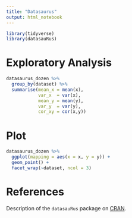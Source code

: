 ```yaml
---
title: "Datasaurus"
output: html_notebook
---
```


```r
library(tidyverse)
library(datasauRus)
```

# Exploratory Analysis

```r
datasaurus_dozen %>% 
  group_by(dataset) %>% 
  summarise(mean_x = mean(x),
            var_x  = var(x),
            mean_y = mean(y),
            var_y  = var(y),
            cor_xy = cor(x,y))
```

# Plot

```r
datasaurus_dozen %>% 
  ggplot(mapping = aes(x = x, y = y)) +
  geom_point() +
  facet_wrap(~dataset, ncol = 3)
```


# References

Description of the `datasauRus` package on
[CRAN](https://cran.r-project.org/web/packages/datasauRus/vignettes/Datasaurus.html).